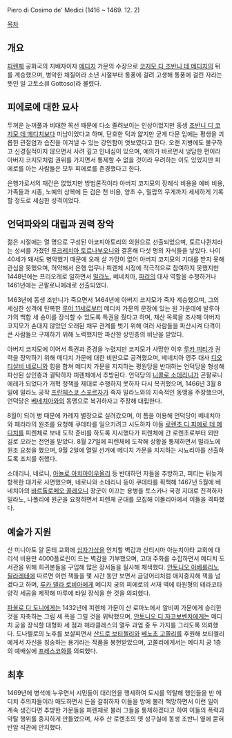 Piero di Cosimo de' Medici
(1416 ~ 1469. 12. 2)

[[목차]]
== 개요 ==
[[피렌체]] 공화국의 지배자이자 [[메디치]] 가문의 수장으로 [[코지모 디 조반니 데 메디치]]의 뒤를 계승했으며, 병악한 체질이라 소년 시절부터 통풍에 걸려 고생해 통풍에 걸린 자라는 뜻인 일 고토소(Il Gottoso)라 불렸다.

== 피에로에 대한 묘사 ==
두꺼운 눈꺼풀과 비대한 목선 때문에 다소 졸려보이는 인상이었지만 동생 [[조반니 디 코지모 데 메디치]]보다 미남이었다고 하며, 단호한 턱과 얇지만 굳게 다문 입에는 평생을 괴롭힌 관절염과 습진을 이겨낼 수 있는 강인함이 엿보였다고 한다. 오랜 지병에도 불구하고 신경질적이지 않으면서 사려 깊고 인내심이 있으며, 예의가 바르면서 냉담한 편이라 아버지 코지모처럼 권위를 가지면서 통제할 수 없을 것이라 우려하는 이도 있었지만 피에로를 아는 사람들은 모두 피에로를 존경했다고 한다.

은행가로서의 재간은 없었지만 방법론적이라 아버지 코지모의 장례식 비용을 예비 비용, 가족들과 시종, 노예의 상복에 든 검은 천 비용, 양초 수, 밀랍의 무게까지 세세하게 기록할 정도로 세심한 성격이었다.

== 언덕파와의 대립과 권력 장악 ==
젊은 시절에는 열 명으로 구성된 아코피아토리의 의원으로 선출되었으며, 토르나퀸치라는 성씨를 가졌던 [[루크레치아 토르나부오니]]와 결혼해 다섯 명의 자식들을 낳았다. 나이 40세가 돼서도 병악했기 때문에 오래 살 가망이 없어 아버지 코지모의 기대를 받지 못해 관심을 못했으며, 허약해서 은행 업무나 피렌체 시정에 적극적으로 참여하지 못했지만 1448년에는 프리오레로 일하면서 [[밀라노]], 베네치아, [[파리]]의 대사 역할을 수행하거나 1461년에는 곤팔로니에레로 선출되었다.

1463년에 동생 조반니가 죽으면서 1464년에 아버지 코지모가 죽자 계승했으며, 그의 세심한 성격에 탄복한 [[루이 11세]]로부터 메디치 가문의 문장에 있는 원 가운데에 발루아 가의 백합 세 송이를 장식할 수 있도록 특권을 줬다고 하며, 재산 목록을 조사해 아버지 코지모가 손대지 않았던 오래된 채무 관계를 벗기 위해 여러 사람들을 파산시켜 타격이 큰 사람들으 구제하기 위해 노력했지만 파산한 상인층의 비난을 받았다.

아버지 코지모에 이어서 특권과 존경을 누렸지만 코지모가 사망한 이후 [[루카 피티]]가 권력을 장악하기 위해 메디치 가문에 대한 비판으로 공격했으며, 베네치아 영주 대사 [[디오티살비 네로니]]와 힘을 합쳐 메디치 가문을 지지하는 평원당을 반대하는 언덕당을 형성해 파산된 상인층과 결탁하자 피렌체에서 추방된다. 언덕당의 [[니콜로 소데리니]]가 곤팔로니에레가 되었다가 개혁 정책을 제대로 수행하지 못하자 다시 복귀했으며, 1466년 3월 8일에 밀라노 공작 [[프란체스코 스포르자]]가 죽자 밀라노와의 지속적인 동맹을 주장했으며, 언덕당은 [[베네치아]]와의 동맹으로 복귀하자고 주장해 대립한다.

8월이 되어 병 때문에 카레지 별장으로 실려갔으며, 이 틈을 이용해 언덕당이 베네치아와 페라라의 원조를 요청해 쿠데타를 일으키려고 시도하자 아들 [[로렌초 디 피에로 데 메디치]]를 피렌체로 보내 도착 준비를 하도록 지시했다가 피렌체에 간 로렌초로부터 외딴 길로 오라는 전언을 받았다. 8월 27일에 피렌체에 도착해 상황을 통제하면서 밀라노에 원조 요청을 했으며, 9월 2일에 열릴 선거에 메디치 가문을 지지하는 시뇨리아를 선출하도록 조치를 취했다.

소데리니, 네로니, [[아뇰로 아치아이우올리]] 등 반대하던 자들을 추방하고, 피티는 뒤늦게 항복한 대가로 사면했으며, 네로니와 소데리니 등이 쿠데타를 획책해 1467년 5월에 베네치아의 [[바르톨로메오 콜레오니]] 장군이 이끄는 용병을 토스카나 국경 지대로 진격하자 밀라노, 나폴리에 원군을 요청하면서 피렌체 군대를 모집해 이몰리아에서 이들을 격파했다.

== 예술가 지원 ==
산 미니아토 알 몬테 교회에 [[십자가]]상을 안치할 벽감과 산티시마 아눈치아타 교회에 대리석 비용만 4000플로린이 드는 벽감을 기부했으며, 고대 주화를 수집하면서 메디치 도서관을 위해 희귀본들을 구입해 많은 장서들을 필사해 채색했다. [[안토니오 아베를리노 필라레테]]에 따르면 이런 책들을 몇 시간 동안 보면서 금덩어리처럼 애지중지해 책을 넘겼다고 하며, [[루카 델라 로비아]]에게 메디치 궁의 피에로의 서재 벽에 타원형의 테라코타 양각 세공을 제작해 마루에 타일 장식을 한 것을 의뢰했다.

[[파올로 디 도니]]에게는 1432년에 피렌체 가문이 산 로마노에서 알비찌 가문에게 승리한 것을 자축하는 그림 세 폭을 그릴 것을 위탁했으며, [[안토니오 디 자코보벤치]]에게는 메디치 궁을 장식할 대형화 세 점과 헤라클레스의 열두 과업 중 두 가지를 그리도록 의뢰했다. 도나텔로의 노후를 보살피면서 [[산드로 보티첼리]]와 [[베노초 고쫄리]]를 후원해 보티첼리에게서 자신을 칭송하는 용기라는 작품을 봉헌받았으며, 고쫄리에게서는 메디치 궁 1층의 예배실에 [[프레스코]]화를 의뢰했다.

== 최후 ==
1469년에 병석에 누우면서 시민들이 대리인을 행세하여 도시를 약탈해 행인들을 반 메디치 주의자들이라 매도하면서 돈을 갈취하자 이들을 방에 불러 책망하면서 이런 일이 계속 생긴다면 추방한 가문들을 피렌체로 불러 그들을 통제하겠다고 하여 이들의 폭력과 약탈 행위를 중지하게 만들었으며, 사후 산 로렌초의 옛 성구실에 동생 조반니 옆에 묻혀 반암 석관에 안치했다.
